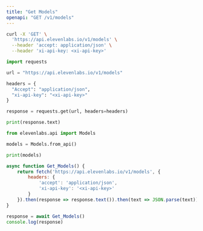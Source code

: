 ```yaml
---
title: "Get Models"
openapi: "GET /v1/models"
---
```


<RequestExample>

```Bash Curl
curl -X 'GET' \
  'https://api.elevenlabs.io/v1/models' \
  --header 'accept: application/json' \
  --header 'xi-api-key: <xi-api-key>'
```

```Python Python
import requests

url = "https://api.elevenlabs.io/v1/models"

headers = {
  "Accept": "application/json",
  "xi-api-key": "<xi-api-key>"
}

response = requests.get(url, headers=headers)

print(response.text)
```

```Python Client
from elevenlabs.api import Models

models = Models.from_api()

print(models)
```

```Javascript Javascript
async function Get_Models() {
    return fetch('https://api.elevenlabs.io/v1/models', {
        headers: {
            'accept': 'application/json',
            'xi-api-key': '<xi-api-key>'
        }
    }).then(response => response.text()).then(text => JSON.parse(text))
}

response = await Get_Models()
console.log(response)
```

</RequestExample>
